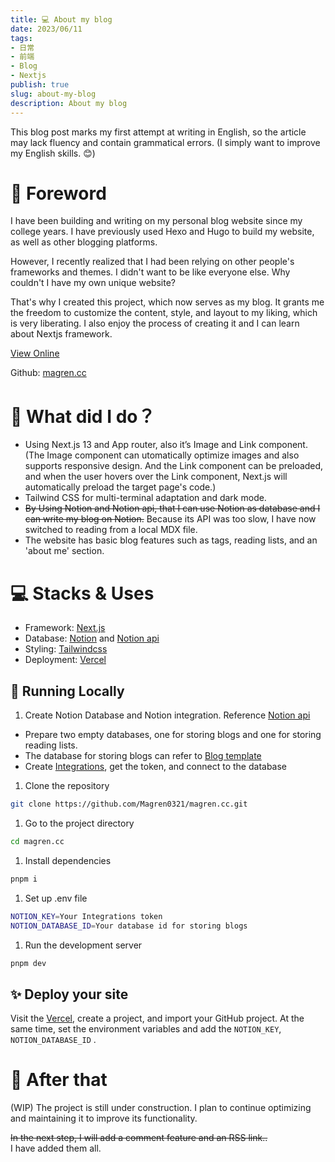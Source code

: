 ```yaml
---
title: 💻 About my blog
date: 2023/06/11
tags: 
- 日常
- 前端
- Blog
- Nextjs
publish: true
slug: about-my-blog
description: About my blog
---
```

This blog post marks my first attempt at writing in English, so the article may lack fluency and contain grammatical errors. (I simply want to improve my English skills. 😊)

# 🚀 Foreword

I have been building and writing on my personal blog website since my college years. I have previously used Hexo and Hugo to build my website, as well as other blogging platforms.

However, I recently realized that I had been relying on other people's frameworks and themes. I didn't want to be like everyone else. Why couldn't I have my own unique website?

That's why I created this project, which now serves as my blog. It grants me the freedom to customize the content, style, and layout to my liking, which is very liberating. I also enjoy the process of creating it and I can learn about Nextjs framework.

[View Online](https://magren.cc/)

Github: [magren.cc](https://github.com/Magren0321/magren.cc)

# 🦊 What did I do？

- Using Next.js 13 and App router, also it’s Image and Link component. (The Image component can utomatically optimize images and also supports responsive design.  And the Link component can  be preloaded, and when the user hovers over the Link component, Next.js will automatically preload the target page's code.)
- Tailwind CSS for multi-terminal adaptation and dark mode.
- <del>By Using Notion and Notion api, that I can use Notion as database and I can write my blog on Notion.</del> Because its API was too slow, 
I have now switched to reading from a local MDX file.
- The website has basic blog features such as tags, reading lists, and an 'about me' section.

# 💻 **Stacks & Uses**

- Framework: [Next.js](https://nextjs.org/)
- Database: [Notion](https://www.notion.so/) and [Notion api](https://developers.notion.com/reference/intro)
- Styling: [Tailwindcss](https://tailwindcss.com/)
- Deployment: [Vercel](https://vercel.com/)

## **🎈 Running Locally**

1. Create Notion Database and Notion integration. Reference [Notion api](https://developers.notion.com/docs/getting-started)
- Prepare two empty databases, one for storing blogs and one for storing reading lists.
- The database for storing blogs can refer to [Blog template](https://www.notion.so/84fa36df17354ab98d687d616674572c?pvs=21)
- Create [Integrations](https://www.notion.so/my-integrations), get the token, and connect to the database

1. Clone the repository

```bash
git clone https://github.com/Magren0321/magren.cc.git
```

1. Go to the project directory

```bash
cd magren.cc
```

1. Install dependencies

```bash
pnpm i
```

1. Set up .env file

```bash
NOTION_KEY=Your Integrations token
NOTION_DATABASE_ID=Your database id for storing blogs
```

1.  Run the development server

```bash
pnpm dev
```

## **✨** Deploy your site

Visit the [Vercel](http://vercel.com), create a project, and import your GitHub project. At the same time, set the environment variables and add the `NOTION_KEY`, `NOTION_DATABASE_ID` .

# 📅 After that

(WIP) The project is still under construction. I plan to continue optimizing and maintaining it to improve its functionality.

<del>In the next step, I will add a comment feature and an RSS link..</del>  
I have added them all.

